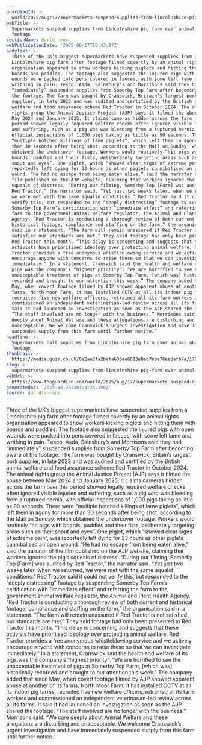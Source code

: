 ```yaml
---
guardianId: >-
  world/2025/aug/17/supermarkets-suspend-supplies-from-lincolnshire-pig-farm-after-covert-filming-of-animal-abuse
webTitle: >-
  Supermarkets suspend supplies from Lincolnshire pig farm over animal abuse
  footage
sectionName: World news
webPublicationDate: '2025-08-17T19:43:27Z'
bodyText: >-
  Three of the UK’s biggest supermarkets have suspended supplies from a
  Lincolnshire pig farm after footage filmed covertly by an animal rights
  organisation appeared to show workers kicking piglets and hitting them with
  boards and paddles. The footage also suggested the injured pigs with open
  wounds were packed into pens covered in faeces, with some left lame and
  writhing in pain. Tesco, Asda, Sainsbury’s and Morrisons said they had
  “immediately” suspended supplies from Somerby Top Farm after becoming aware of
  the footage. The farm was bought by Cranswick, Britain’s largest pork
  supplier, in late 2023 and was audited and certified by the British animal
  welfare and food assurance scheme Red Tractor in October 2024. The animal
  rights group the Animal Justice Project (AJP) says it filmed the abuse between
  May 2024 and January 2025. It claims cameras hidden across the farm over this
  period showed legally required welfare checks often ignored visible injuries
  and suffering, such as a pig who was bleeding from a ruptured hernia, with
  official inspections of 1,000 pigs taking as little as 90 seconds. There were
  “multiple botched killings of lame piglets”, which left them in agony for more
  than 30 seconds after being shot, according to the Mail on Sunday, which
  obtained the undercover footage. Workers would routinely “hit pigs with
  boards, paddles and their fists, deliberately targeting areas such as their
  snout and eyes”. One piglet, which “showed clear signs of extreme pain”, was
  reportedly left dying for 33 hours as other piglets cannibalised an open
  wound. “He had no escape from being eaten alive,” said the narrator of the
  film published on the AJP website, claiming that workers ignored the pig’s
  squeals of distress. “During our filming, Somerby Top [Farm] was audited by
  Red Tractor,” the narrator said. “Yet just two weeks later, when we returned,
  we were met with the same squalid conditions.” Red Tractor said it could not
  verify this, but responded to the “deeply distressing” footage by suspending
  Somerby Top Farm’s certification with “immediate effect” and referring the
  farm to the government animal welfare regulator, the Animal and Plant Health
  Agency. “Red Tractor is conducting a thorough review of both current and
  historical footage, compliance and staffing on the farm,” the organisation
  said in a statement. “The farm will remain unassured if Red Tractor is not
  satisfied our standards are met.” They said footage had only been presented to
  Red Tractor this month. “This delay is concerning and suggests that these
  activists have prioritised ideology over protecting animal welfare. Red
  Tractor provides a free anonymous whistleblowing service and we actively
  encourage anyone with concerns to raise these so that we can investigate
  immediately.” In a statement, Cranswick said the health and welfare of its
  pigs was the company’s “highest priority”: “We are horrified to see the
  unacceptable treatment of pigs at Somerby Top Farm, [which was] historically
  recorded and brought to our attention this week.” The company added that since
  May, when covert footage filmed by AJP showed apparent abuse at another of its
  farms, North Moor Farm, it has installed CCTV at all its indoor pig farms,
  recruited five new welfare officers, retrained all its farm workers and
  commissioned an independent veterinarian-led review across all its farms. It
  said it had launched an investigation as soon as the AJP shared the footage:
  “The staff involved are no longer with the business.” Morrisons said: “We care
  deeply about Animal Welfare and these allegations are disturbing and
  unacceptable. We welcome Cranswick’s urgent investigation and have immediately
  suspended supply from this farm until further notice.”
headline: >-
  Supermarkets halt supplies from Lincolnshire pig farm over animal abuse
  footage
thumbnail: >-
  https://media.guim.co.uk/0a2ae2fa2befa636ee6013e8ab7ebe76eadafb7a/170_0_1338_1070/500.jpg
slug: >-
  supermarkets-suspend-supplies-from-lincolnshire-pig-farm-over-animal-abuse-footage
webUrl: >-
  https://www.theguardian.com/world/2025/aug/17/supermarkets-suspend-supplies-from-lincolnshire-pig-farm-after-covert-filming-of-animal-abuse
generatedAt: '2025-08-28T20:04:23.198Z'
source: guardian-api
---
```

Three of the UK’s biggest supermarkets have suspended supplies from a Lincolnshire pig farm after footage filmed covertly by an animal rights organisation appeared to show workers kicking piglets and hitting them with boards and paddles. The footage also suggested the injured pigs with open wounds were packed into pens covered in faeces, with some left lame and writhing in pain. Tesco, Asda, Sainsbury’s and Morrisons said they had “immediately” suspended supplies from Somerby Top Farm after becoming aware of the footage. The farm was bought by Cranswick, Britain’s largest pork supplier, in late 2023 and was audited and certified by the British animal welfare and food assurance scheme Red Tractor in October 2024. The animal rights group the Animal Justice Project (AJP) says it filmed the abuse between May 2024 and January 2025. It claims cameras hidden across the farm over this period showed legally required welfare checks often ignored visible injuries and suffering, such as a pig who was bleeding from a ruptured hernia, with official inspections of 1,000 pigs taking as little as 90 seconds. There were “multiple botched killings of lame piglets”, which left them in agony for more than 30 seconds after being shot, according to the Mail on Sunday, which obtained the undercover footage. Workers would routinely “hit pigs with boards, paddles and their fists, deliberately targeting areas such as their snout and eyes”. One piglet, which “showed clear signs of extreme pain”, was reportedly left dying for 33 hours as other piglets cannibalised an open wound. “He had no escape from being eaten alive,” said the narrator of the film published on the AJP website, claiming that workers ignored the pig’s squeals of distress. “During our filming, Somerby Top [Farm] was audited by Red Tractor,” the narrator said. “Yet just two weeks later, when we returned, we were met with the same squalid conditions.” Red Tractor said it could not verify this, but responded to the “deeply distressing” footage by suspending Somerby Top Farm’s certification with “immediate effect” and referring the farm to the government animal welfare regulator, the Animal and Plant Health Agency. “Red Tractor is conducting a thorough review of both current and historical footage, compliance and staffing on the farm,” the organisation said in a statement. “The farm will remain unassured if Red Tractor is not satisfied our standards are met.” They said footage had only been presented to Red Tractor this month. “This delay is concerning and suggests that these activists have prioritised ideology over protecting animal welfare. Red Tractor provides a free anonymous whistleblowing service and we actively encourage anyone with concerns to raise these so that we can investigate immediately.” In a statement, Cranswick said the health and welfare of its pigs was the company’s “highest priority”: “We are horrified to see the unacceptable treatment of pigs at Somerby Top Farm, [which was] historically recorded and brought to our attention this week.” The company added that since May, when covert footage filmed by AJP showed apparent abuse at another of its farms, North Moor Farm, it has installed CCTV at all its indoor pig farms, recruited five new welfare officers, retrained all its farm workers and commissioned an independent veterinarian-led review across all its farms. It said it had launched an investigation as soon as the AJP shared the footage: “The staff involved are no longer with the business.” Morrisons said: “We care deeply about Animal Welfare and these allegations are disturbing and unacceptable. We welcome Cranswick’s urgent investigation and have immediately suspended supply from this farm until further notice.”
